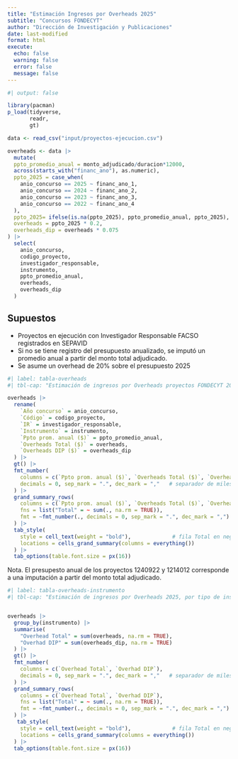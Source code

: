 ```yaml
---
title: "Estimación Ingresos por Overheads 2025"
subtitle: "Concursos FONDECYT"
author: "Dirección de Investigación y Publicaciones"
date: last-modified
format: html
execute: 
  echo: false
  warning: false
  error: false
  message: false
---
```


```r
#| output: false

library(pacman)
p_load(tidyverse,
       readr,
       gt)

data <- read_csv("input/proyectos-ejecucion.csv")

```

```r

overheads <- data |>
  mutate(
  ppto_promedio_anual = monto_adjudicado/duracion*12000,
  across(starts_with("financ_ano"), as.numeric),
  ppto_2025 = case_when(
    anio_concurso == 2025 ~ financ_ano_1,
    anio_concurso == 2024 ~ financ_ano_2,
    anio_concurso == 2023 ~ financ_ano_3,
    anio_concurso == 2022 ~ financ_ano_4
  ),
  ppto_2025= ifelse(is.na(ppto_2025), ppto_promedio_anual, ppto_2025),
  overheads = ppto_2025 * 0.2,
  overheads_dip = overheads * 0.075
) |>
  select(
    anio_concurso,
    codigo_proyecto,
    investigador_responsable,
    instrumento,
    ppto_promedio_anual,
    overheads,
    overheads_dip
  )
```

## Supuestos

- Proyectos en ejecución con Investigador Responsable FACSO registrados en SEPAVID
- Si no se tiene registro del presupuesto anualizado, se imputó un promedio anual a partir del monto total adjudicado. 
- Se asume un overhead de 20% sobre el presupuesto 2025


```r
#| label: tabla-overheads
#| tbl-cap: "Estimación de ingresos por Overheads proyectos FONDECYT 2025"

overheads |>
  rename(
    `Año concurso` = anio_concurso,
    `Código` = codigo_proyecto,
    `IR` = investigador_responsable,
    `Instrumento` = instrumento,
    `Ppto prom. anual ($)` = ppto_promedio_anual,
    `Overheads Total ($)` = overheads,
    `Overheads DIP ($)` = overheads_dip
  ) |>
  gt() |>
  fmt_number(
    columns = c(`Ppto prom. anual ($)`, `Overheads Total ($)`, `Overheads DIP ($)`),
    decimals = 0, sep_mark = ".", dec_mark = ","   # separador de miles
  ) |>
  grand_summary_rows(
    columns = c(`Ppto prom. anual ($)`, `Overheads Total ($)`, `Overheads DIP ($)`),
    fns = list("Total" = ~ sum(., na.rm = TRUE)),
    fmt = ~fmt_number(., decimals = 0, sep_mark = ".", dec_mark = ",")
  ) |>
  tab_style(
    style = cell_text(weight = "bold"),             # fila Total en negrita
    locations = cells_grand_summary(columns = everything())
  ) |>
  tab_options(table.font.size = px(16))
```
Nota. El presupesto anual de los proyectos 1240922 y 1214012 corresponde a una imputación a partir del monto total adjudicado. 


```r
#| label: tabla-overheads-instrumento
#| tbl-cap: "Estimación de ingresos por Overheads 2025, por tipo de instrumento"


overheads |>
  group_by(instrumento) |>
  summarise(
    "Overhead Total" = sum(overheads, na.rm = TRUE),
    "Overhad DIP" = sum(overheads_dip, na.rm = TRUE)
  ) |>
  gt() |>
  fmt_number(
    columns = c(`Overhead Total`, `Overhad DIP`),
    decimals = 0, sep_mark = ".", dec_mark = ","   # separador de miles
  ) |>
  grand_summary_rows(
    columns = c(`Overhead Total`, `Overhad DIP`),
    fns = list("Total" = ~ sum(., na.rm = TRUE)),
    fmt = ~fmt_number(., decimals = 0, sep_mark = ".", dec_mark = ",")
  ) |>
   tab_style(
    style = cell_text(weight = "bold"),             # fila Total en negrita
    locations = cells_grand_summary(columns = everything())
  ) |>
  tab_options(table.font.size = px(16))
```

